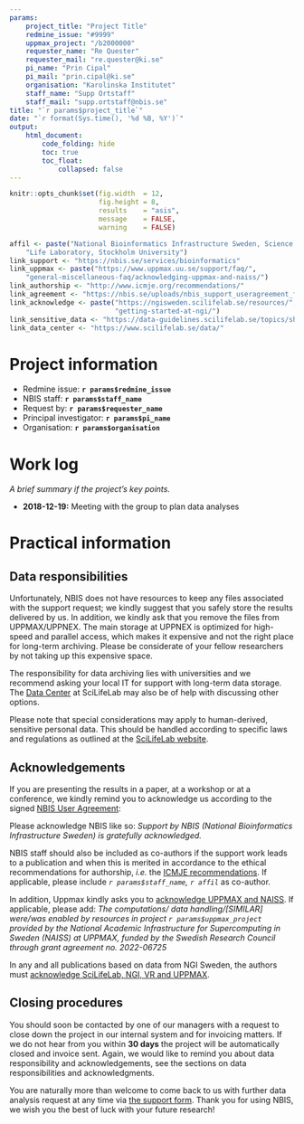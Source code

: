 ```yaml
---
params:
    project_title: "Project Title"
    redmine_issue: "#9999"
    uppmax_project: "/b2000000"
    requester_name: "Re Quester"
    requester_mail: "re.quester@ki.se"
    pi_name: "Prin Cipal"
    pi_mail: "prin.cipal@ki.se"
    organisation: "Karolinska Institutet"
    staff_name: "Supp Ortstaff"
    staff_mail: "supp.ortstaff@nbis.se"
title: "`r params$project_title`"
date: "`r format(Sys.time(), '%d %B, %Y')`"
output:
    html_document:
        code_folding: hide
        toc: true
        toc_float:
            collapsed: false
---
```


```r
knitr::opts_chunk$set(fig.width  = 12,
                      fig.height = 8,
                      results    = "asis",
                      message    = FALSE,
                      warning    = FALSE)
```

```r
affil <- paste("National Bioinformatics Infrastructure Sweden, Science for",
    "Life Laboratory, Stockholm University")
link_support <- "https://nbis.se/services/bioinformatics"
link_uppmax <- paste("https://www.uppmax.uu.se/support/faq/",
    "general-miscellaneous-faq/acknowledging-uppmax-and-naiss/")
link_authorship <- "http://www.icmje.org/recommendations/"
link_agreement <- "https://nbis.se/uploads/nbis_support_useragreement_f2c52d955b.pdf"
link_acknowledge <- paste("https://ngisweden.scilifelab.se/resources/",
                          "getting-started-at-ngi/")
link_sensitive_data <- "https://data-guidelines.scilifelab.se/topics/sharing-human-data/"
link_data_center <- "https://www.scilifelab.se/data/"
```

# Project information

 * Redmine issue: **`r params$redmine_issue`**
 * NBIS staff: **`r params$staff_name`**
 * Request by: **`r params$requester_name`**
 * Principal investigator: **`r params$pi_name`**
 * Organisation: **`r params$organisation`**

# Work log
*A brief summary if the project's key points.*

 * **2018-12-19:** Meeting with the group to plan data analyses

# Practical information

## Data responsibilities
Unfortunately, NBIS does not have resources to keep any files associated with
the support request; we kindly suggest that you safely store the results
delivered by us. In addition, we kindly ask that you remove the files from
UPPMAX/UPPNEX. The main storage at UPPNEX is optimized for high-speed and
parallel access, which makes it expensive and not the right place for long-term
archiving. Please be considerate of your fellow researchers by not taking up
this expensive space.

The responsibility for data archiving lies with universities and we recommend
asking your local IT for support with long-term data storage. The
[Data Center](`r link_data_center`) at SciLifeLab may also be
of help with discussing other options.

Please note that special considerations may apply to human-derived, sensitive
personal data. This should be handled according to specific laws and
regulations as outlined at the [SciLifeLab website](`r link_sensitive_data`).

## Acknowledgements
If you are presenting the results in a paper, at a workshop or at a conference,
we kindly remind you to acknowledge us according to the signed
[NBIS User Agreement](`r link_agreement`):

Please acknowledge NBIS like so: *Support by NBIS (National
Bioinformatics Infrastructure Sweden) is gratefully acknowledged.*

NBIS staff should also be included as co-authors if the
support work leads to a publication and when this is merited in accordance to
the ethical recommendations for authorship, *i.e.* the [ICMJE
recommendations](`r link_authorship`). If applicable, please include
*`r params$staff_name`, `r affil`* as co-author. 

In addition, Uppmax kindly asks you to [acknowledge UPPMAX and
NAISS](`r link_uppmax`). If applicable, please add: *The computations/
data handling/[SIMILAR] were/was enabled by resources in project 
`r params$uppmax_project` provided by the National Academic Infrastructure for 
Supercomputing in Sweden (NAISS) at UPPMAX, funded by the Swedish Research 
Council through grant agreement no. 2022-06725*

In any and all publications based on data from NGI Sweden, the authors
must [acknowledge SciLifeLab, NGI, VR and UPPMAX](`r link_acknowledge`).

## Closing procedures
You should soon be contacted by one of our managers with a request to close down 
the project in our internal system and for invoicing matters. If we do not hear 
from you within **30 days** the project will be automatically closed and invoice
sent. Again, we would like to remind you about data responsibility and
acknowledgements, see the sections on data responsibilities and
acknowledgments.

You are naturally more than welcome to come back to us with further data
analysis request at any time via [the support form](`r link_support`). Thank
you for using NBIS, we wish you the best of luck with your future research!

